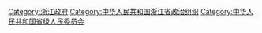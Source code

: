 [[Category:浙江政府|Category:浙江政府]]
[[Category:中华人民共和国浙江省政治组织|Category:中华人民共和国浙江省政治组织]]
[[Category:中华人民共和国省级人民委员会|Category:中华人民共和国省级人民委员会]]
